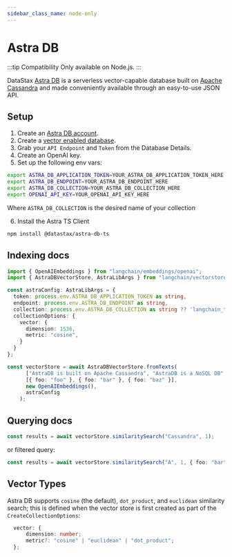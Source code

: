 ```yaml
---
sidebar_class_name: node-only
---
```


# Astra DB

:::tip Compatibility
Only available on Node.js.
:::

DataStax [Astra DB](https://astra.datastax.com/register) is a serverless vector-capable database built on [Apache Cassandra](https://cassandra.apache.org/_/index.html) and made conveniently available through an easy-to-use JSON API.

## Setup

1. Create an [Astra DB account](https://astra.datastax.com/register).
2. Create a [vector enabled database](https://astra.datastax.com/createDatabase).
3. Grab your `API Endpoint` and `Token` from the Database Details.
4. Create an OpenAI key.
5. Set up the following env vars:

```bash
export ASTRA_DB_APPLICATION_TOKEN=YOUR_ASTRA_DB_APPLICATION_TOKEN_HERE
export ASTRA_DB_ENDPOINT=YOUR_ASTRA_DB_ENDPOINT_HERE
export ASTRA_DB_COLLECTION=YOUR_ASTRA_DB_COLLECTION_HERE
export OPENAI_API_KEY=YOUR_OPENAI_API_KEY_HERE
```
Where `ASTRA_DB_COLLECTION` is the desired name of your collection

6. Install the Astra TS Client

```bash npm2yarn
npm install @datastax/astra-db-ts
```

## Indexing docs

```typescript
import { OpenAIEmbeddings } from "langchain/embeddings/openai";
import { AstraDBVectorStore, AstraLibArgs } from "langchain/vectorstores/astradb";

const astraConfig: AstraLibArgs = {
  token: process.env.ASTRA_DB_APPLICATION_TOKEN as string,
  endpoint: process.env.ASTRA_DB_ENDPOINT as string,
  collection: process.env.ASTRA_DB_COLLECTION as string ?? 'langchain_test',
  collectionOptions: {
    vector: {
      dimension: 1536,
      metric: "cosine",
    }
  }
};

const vectorStore = await AstraDBVectorStore.fromTexts(
      ["AstraDB is built on Apache Cassandra", "AstraDB is a NoSQL DB", "AstraDB supports vector search"],
      [{ foo: "foo" }, { foo: "bar" }, { foo: "baz" }],
      new OpenAIEmbeddings(),
      astraConfig
    );
```

## Querying docs

```typescript
const results = await vectorStore.similaritySearch("Cassandra", 1);
```

or filtered query:

```typescript
const results = await vectorStore.similaritySearch("A", 1, { foo: "bar" });
```

## Vector Types

Astra DB supports `cosine` (the default), `dot_product`, and `euclidean` similarity search; this is defined when the
vector store is first created as part of the `CreateCollectionOptions`:

```typescript
  vector: {
      dimension: number;
      metric?: "cosine" | "euclidean" | "dot_product";
  };
```